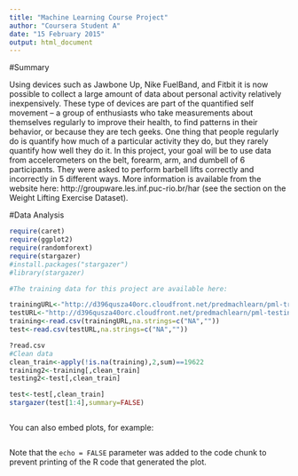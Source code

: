 ```yaml
---
title: "Machine Learning Course Project"
author: "Coursera Student A"
date: "15 February 2015"
output: html_document
---
```


#Summary

Using devices such as Jawbone Up, Nike FuelBand, and Fitbit it is now possible to collect a large amount of data about personal activity relatively inexpensively. These type of devices are part of the quantified self movement – a group of enthusiasts who take measurements about themselves regularly to improve their health, to find patterns in their behavior, or because they are tech geeks. One thing that people regularly do is quantify how much of a particular activity they do, but they rarely quantify how well they do it. In this project, your goal will be to use data from accelerometers on the belt, forearm, arm, and dumbell of 6 participants. They were asked to perform barbell lifts correctly and incorrectly in 5 different ways. More information is available from the website here: http://groupware.les.inf.puc-rio.br/har (see the section on the Weight Lifting Exercise Dataset). 



#Data Analysis

```r
require(caret)
require(ggplot2)
require(randomforext)
require(stargazer)
#install.packages("stargazer")
#library(stargazer)
```


```r

#The training data for this project are available here: 

trainingURL<-"http://d396qusza40orc.cloudfront.net/predmachlearn/pml-training.csv"
testURL<-"http://d396qusza40orc.cloudfront.net/predmachlearn/pml-testing.csv"
training<-read.csv(trainingURL,na.strings=c("NA",""))
test<-read.csv(testURL,na.strings=c("NA",""))

?read.csv
#Clean data
clean_train<-apply(!is.na(training),2,sum)==19622
training2<-training[,clean_train]
testing2<-test[,clean_train]

test<-test[,clean_train]
stargazer(test[1:4],summary=FALSE)



```

You can also embed plots, for example:

```r

```

Note that the `echo = FALSE` parameter was added to the code chunk to prevent printing of the R code that generated the plot.
